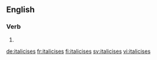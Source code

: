 ==English==

===Verb===
{{head|en|verb form}}

# {{en-third-person singular of|italicise}}

[[de:italicises]]
[[fr:italicises]]
[[fi:italicises]]
[[sv:italicises]]
[[vi:italicises]]